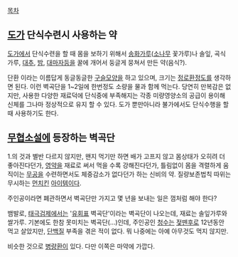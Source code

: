 [[목차]]
== [[도가]] 단식수련시 사용하는 약 ==
[[도가]]에서 단식수련을 할 때 몸을 보하기 위해서 [[송화가루]]([[소나무]] 꽃가루)나 솔잎, 곡식 가루, [[대추]], [[밤]], [[대마자]]등을 꿀에 개어서 둥글게 뭉쳐서 만든 약(음식?).

단환 이라는 이름답게 동글동글한 [[구슬]]모양을 하고 있으며, 크기는 [[정로환]]정도를 생각하면 된다. 이런 벽곡단을 1~2일에 한번정도 소량을 물과 함께 먹는다. 당연히 만복감은 없지만, 사용한 다양한 재료덕에 단식중에 부족해지는 각종 미량영양소의 공급이 용이해 신체를 그나마 정상적으로 유지 할 수 있다. 도가 뿐만아니라 불가에서도 단식수행을 할때 사용하기도 한다.

== [[무협소설]]에 등장하는 벽곡단 ==
1.의 것과 별반 다르지 않지만, 왠지 먹기만 하면 배가 고프지 않고 몸상태가 오히려 더 좋아진다던가, [[영약]]을 재료로 써서 먹을 수록 강해진다던가, 틀림없이 몸을 격렬하게 움직이는 [[무공]]을 수련하면서도 체중감소가 없다던가 하는 신비의 약. 질량보존법칙 따위는 무시하는 [[먼치킨]] [[아이템]]이다.

주인공이라면 폐관하면서 벽곡단만 가지고 몇 년을 보내는 일은 껌처럼 해야 한다?

뱀발로, [[태극검제]]에서는 '[[유회]]표 벽곡단'이라는 벽곡단이 나오는데, 재료는 솔잎가루와 쌀가루. 기본에도 한참 못미치는 벽곡단(...)인데, 주인공인 [[청수]]는 [[젖]]뗀후로 12년동안 먹고 살았지만, [[단백질]] 부족을 겪은 적이 없다. 뭐 나중에는 아예 아무것도 먹지 않지만.

비슷한 것으로 [[병량환]]이 있다. 다만 이쪽은 마약에 가깝다.
